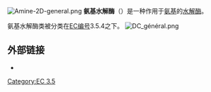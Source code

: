 {{Unreferenced|time=2022-02-08T03:49:00+00:00}}
[[Image:Amine-2D-general.png|thumb]]
'''氨基水解酶'''（{{lang-en|aminohydrolase}}）是一种作用于[[氨基|氨基]]的[[水解|水解]][[酶|酶]]。

氨基水解酶类被分类在[[EC编号|EC编号]]3.5.4之下。
[[Image:DC_général.png|thumb]]

==外部链接==
* {{MeshName|Aminohydrolases}}

{{碳-氮非肽水解酶}}
[[Category:EC_3.5|Category:EC 3.5]]